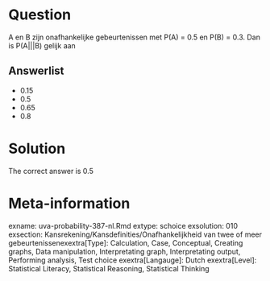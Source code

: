 Question
========

A en B zijn onafhankelijke gebeurtenissen met P(A) = 0.5 en P(B) = 0.3. Dan is P(A|||B) gelijk aan 

Answerlist
----------
* 0.15
* 0.5
* 0.65
* 0.8

Solution
========

The correct answer is  0.5 

Meta-information
================
exname: uva-probability-387-nl.Rmd 
extype: schoice 
exsolution: 010 
exsection: Kansrekening/Kansdefinities/Onafhankelijkheid van twee of meer gebeurtenissenexextra[Type]: Calculation, Case, Conceptual, Creating graphs, Data manipulation, Interpretating graph, Interpretating output, Performing analysis, Test choice 
exextra[Langauge]: Dutch 
exextra[Level]: Statistical Literacy, Statistical Reasoning, Statistical Thinking 

